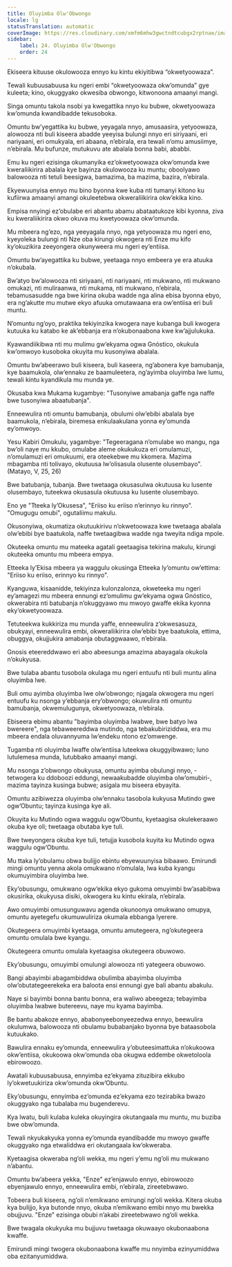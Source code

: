```yaml
---
title: Oluyimba Olw'Obwongo
locale: lg
statusTranslation: automatic
coverImage: https://res.cloudinary.com/xmfm6mhw3gwctndtcubgx2rptnae/image/upload/v1740468922/small_cover_tratado_de_psicologia_revolucionaria_a4c0dca4e0.webp
sidebar:
    label: 24. Oluyimba Olw'Obwongo
    order: 24
---
```

Ekiseera kituuse okulowooza ennyo ku kintu ekiyitibwa “okwetyoowaza”.

Tewali kubuusabuusa ku ngeri embi “okwetyoowaza okw’omunda” gye kuleeta; kino, okuggyako okwesiba obwongo, kitwonoona amaanyi mangi.

Singa omuntu takola nsobi ya kwegattika nnyo ku bubwe, okwetyoowaza kw’omunda kwandibadde tekusoboka.

Omuntu bw’yegattika ku bubwe, yeyagala nnyo, amusaasira, yetyoowaza, alowooza nti buli kiseera abadde yeeyisa bulungi nnyo eri siriyaani, eri nariyaani, eri omukyala, eri abaana, n’ebirala, era tewali n’omu amusiimye, n’ebirala. Mu bufunze, mutukuvu ate abalala bonna babi, ababbi.

Emu ku ngeri ezisinga okumanyika ez’okwetyoowaza okw’omunda kwe kweraliikirira abalala kye bayinza okulowooza ku muntu; oboolyawo balowooza nti tetuli beesigwa, bamazima, ba mazima, bazira, n’ebirala.

Ekyewuunyisa ennyo mu bino byonna kwe kuba nti tumanyi kitono ku kufiirwa amaanyi amangi okuleetebwa okweraliikirira okw’ekika kino.

Empisa nnyingi ez’obulabe eri abantu abamu abataatukoze kibi kyonna, ziva ku kweraliikirira okwo okuva mu kwetyoowaza okw’omunda.

Mu mbeera ng’ezo, nga yeeyagala nnyo, nga yetyoowaza mu ngeri eno, kyeyoleka bulungi nti Nze oba kirungi okwogera nti Enze mu kifo ky’okuzikira zeeyongera okunyweera mu ngeri ey’entiisa.

Omuntu bw’ayegattika ku bubwe, yeetaaga nnyo embeera ye era atuuka n’okubala.

Bw’atyo bw’alowooza nti siriyaani, nti nariyaani, nti mukwano, nti mukwano omukazi, nti muliraanwa, nti mukama, nti mukwano, n’ebirala, tebamusasudde nga bwe kirina okuba wadde nga alina ebisa byonna ebyo, era ng’akutte mu mutwe ekyo afuuka omutawaana era ow’entiisa eri buli muntu.

N’omuntu ng’oyo, praktika tekiyinzika kwogera naye kubanga buli kwogera kutuuka ku katabo ke ak’ebbanja era n’okubonaabona kwe kw’ajjulukuka.

Kyawandiikibwa nti mu mulimu gw’ekyama ogwa Gnóstico, okukula kw’omwoyo kusoboka okuyita mu kusonyiwa abalala.

Omuntu bw’abeerawo buli kiseera, buli kaseera, ng’abonera kye bamubanja, kye baamukola, olw’ennaku ze baamuleetera, ng’ayimba oluyimba lwe lumu, tewali kintu kyandikula mu munda ye.

Okusaba kwa Mukama kugambye: "Tusonyiwe amabanja gaffe nga naffe bwe tusonyiwa abaatubanja".

Enneewulira nti omuntu bamubanja, obulumi olw’ebibi abalala bye baamukola, n’ebirala, biremesa enkulaakulana yonna ey’omunda ey’omwoyo.

Yesu Kabiri Omukulu, yagambye: "Tegeeragana n’omulabe wo mangu, nga bw’oli naye mu kkubo, omulabe aleme okukukuza eri omulamuzi, n’omulamuzi eri omukuumi, era oteekebwe mu kkomera. Mazima mbagamba nti tolivayo, okutuusa lw’olisasula olusente olusembayo". (Matayo, V, 25, 26)

Bwe batubanja, tubanja. Bwe twetaaga okusasulwa okutuusa ku lusente olusembayo, tuteekwa okusasula okutuusa ku lusente olusembayo.

Eno ye "Tteeka ly’Okusesa", "Eriiso ku eriiso n’erinnyo ku rinnyo". "Omugugu omubi", ogutaliimu makulu.

Okusonyiwa, okumatiza okutuukirivu n’okwetoowaza kwe twetaaga abalala olw’ebibi bye baatukola, naffe twetaagibwa wadde nga tweyita ndiga mpole.

Okuteeka omuntu mu mateeka agatali geetaagisa tekirina makulu, kirungi okuteeka omuntu mu mbeera empya.

Etteeka ly’Ekisa mbeera ya waggulu okusinga Etteeka ly’omuntu ow’ettima: "Eriiso ku eriiso, erinnyo ku rinnyo".

Kyanguwa, kisaanidde, tekiyinza kulonzalonza, okweteeka mu ngeri ey’amagezi mu mbeera ennungi ez’omulimu gw’ekyama ogwa Gnóstico, okwerabira nti batubanja n’okuggyawo mu mwoyo gwaffe ekika kyonna eky’okwetyoowaza.

Tetuteekwa kukkiriza mu munda yaffe, enneewulira z’okwesasuza, obukyayi, enneewulira embi, okweraliikirira olw’ebibi bye baatukola, ettima, obuggya, okujjukira amabanja obutaggwaawo, n’ebirala.

Gnosis eteereddwawo eri abo abeesunga amazima abayagala okukola n’okukyusa.

Bwe tulaba abantu tusobola okulaga mu ngeri entuufu nti buli muntu alina oluyimba lwe.

Buli omu ayimba oluyimba lwe olw’obwongo; njagala okwogera mu ngeri entuufu ku nsonga y’ebbanja ery’obwongo; okuwulira nti omuntu bamubanja, okwemulugunya, okwetyoowaza, n’ebirala.

Ebiseera ebimu abantu "bayimba oluyimba lwabwe, bwe batyo lwa bwereere", nga tebaweereddwa mutindo, nga tebakubiriziddwa, era mu mbeera endala oluvannyuma lw’endeku ntono ez’omwenge.

Tugamba nti oluyimba lwaffe olw’entiisa luteekwa okuggyibwawo; luno lutulemesa munda, lutubbako amaanyi mangi.

Mu nsonga z’obwongo obukyusa, omuntu ayimba obulungi nnyo, -tetwogera ku ddoboozi eddungi, newaakubadde oluyimba olw’omubiri-, mazima tayinza kusinga bubwe; asigala mu biseera ebyayita.

Omuntu azibiwezza oluyimba olw’ennaku tasobola kukyusa Mutindo gwe ogw’Obuntu; tayinza kusinga kye ali.

Okuyita ku Mutindo ogwa waggulu ogw’Obuntu, kyetaagisa okulekeraawo okuba kye oli; twetaaga obutaba kye tuli.

Bwe tweyongera okuba kye tuli, tetujja kusobola kuyita ku Mutindo ogwa waggulu ogw’Obuntu.

Mu ttaka ly’obulamu obwa bulijjo ebintu ebyewuunyisa bibaawo. Emirundi mingi omuntu yenna akola omukwano n’omulala, lwa kuba kyangu okumuyimbira oluyimba lwe.

Eky’obusungu, omukwano ogw’ekika ekyo gukoma omuyimbi bw’asabibwa okusirika, okukyusa disiki, okwogera ku kintu ekirala, n’ebirala.

Awo omuyimbi omusunguwavu agenda okunoonya omukwano omupya, omuntu ayetegefu okumuwuliriza okumala ebbanga lyerere.

Okutegeera omuyimbi kyetaaga, omuntu amutegeera, ng’okutegeera omuntu omulala bwe kyangu.

Okutegeera omuntu omulala kyetaagisa okutegeera obuwowo.

Eky’obusungu, omuyimbi omulungi alowooza nti yategeera obuwowo.

Bangi abayimbi abagambiddwa obulimba abayimba oluyimba olw’obutategeerekeka era baloota ensi ennungi gye bali abantu abakulu.

Naye si bayimbi bonna bantu bonna, era waliwo abeegeza; tebayimba oluyimba lwabwe butereevu, naye mu kyama bayimba.

Be bantu abakoze ennyo, ababonyeebonyeezedwa ennyo, beewulira okulumwa, balowooza nti obulamu bubabanjako byonna bye bataasobola kutuukako.

Bawulira ennaku ey’omunda, enneewulira y’obuteesimattuka n’okukoowa okw’entiisa, okukoowa okw’omunda oba okugwa eddembe okwetoloola ebirowoozo.

Awatali kubuusabuusa, ennyimba ez’ekyama zituzibira ekkubo ly’okwetuukiriza okw’omunda okw’Obuntu.

Eky’obusungu, ennyimba ez’omunda ez’ekyama ezo tezirabika bwazo okuggyako nga tubalaba mu bugenderevu.

Kya lwatu, buli kulaba kuleka okuyingira okutangaala mu muntu, mu buziba bwe obw’omunda.

Tewali nkyukakyuka yonna ey’omunda eyandibadde mu mwoyo gwaffe okuggyako nga etwaliddwa eri okutangaala kw’okweraba.

Kyetaagisa okweraba ng’oli wekka, mu ngeri y’emu ng’oli mu mukwano n’abantu.

Omuntu bw’abeera yekka, "Enze" ez’enjawulo ennyo, ebirowoozo ebyenjawulo ennyo, enneewulira embi, n’ebirala, zireetebwawo.

Tobeera buli kiseera, ng’oli n’emikwano emirungi ng’oli wekka. Kitera okuba kya bulijjo, kya butonde nnyo, okuba n’emikwano emibi nnyo mu bwekka obujjuvu. "Enze" ezisinga obubi n’akabi zireetebwawo ng’oli wekka.

Bwe twagala okukyuka mu bujjuvu twetaaga okuwaayo okubonaabona kwaffe.

Emirundi mingi twogera okubonaabona kwaffe mu nnyimba ezinyumiddwa oba ezitanyumiddwa.

